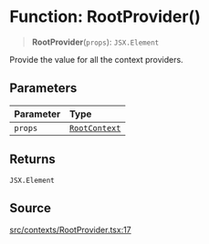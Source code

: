 # Function: RootProvider()

> **RootProvider**(`props`): `JSX.Element`

Provide the value for all the context providers.

## Parameters

| Parameter | Type |
| :------ | :------ |
| `props` | [`RootContext`](/api/latest/interfaces/RootContext.mdx) |

## Returns

`JSX.Element`

## Source

[src/contexts/RootProvider.tsx:17](https://github.com/gpbl/react-day-picker/blob/56bfb649e/src/contexts/RootProvider.tsx#L17)
